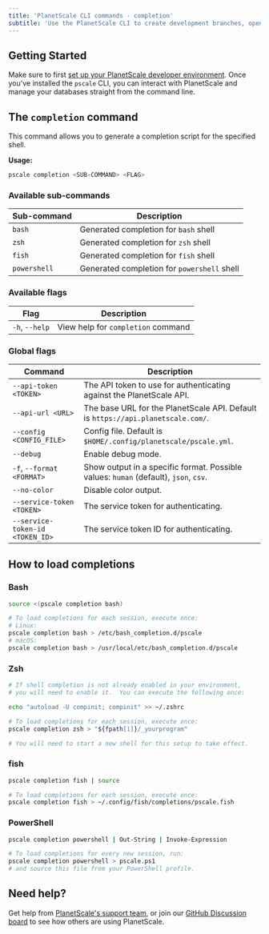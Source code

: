 ```yaml
---
title: 'PlanetScale CLI commands - completion'
subtitle: 'Use the PlanetScale CLI to create development branches, open deploy requests, and make non-blocking schema changes directly from your terminal.'
---
```


## Getting Started

Make sure to first [set up your PlanetScale developer environment](/concepts/planetscale-environment-setup). Once you've installed the `pscale` CLI, you can interact with PlanetScale and manage your databases straight from the command line.

## The `completion` command

This command allows you to generate a completion script for the specified shell.

**Usage:**

```bash
pscale completion <SUB-COMMAND> <FLAG>
```

### Available sub-commands

| **Sub-command** | **Description**        |
| -------- | --------------------------------------- |
| `bash` | Generated completion for `bash` shell |
| `zsh` | Generated completion for `zsh` shell |
| `fish` | Generated completion for `fish` shell |
| `powershell` | Generated completion for `powershell` shell |

### Available flags

| **Flag** | **Description**        |
| -------- | --------------------------------------- |
| `-h`, `--help` | View help for `completion` command |

### Global flags

| **Command** | **Description**        |
| -------- | --------------------------------------- |
| `--api-token <TOKEN>` | The API token to use for authenticating against the PlanetScale API. |
| `--api-url <URL>` | The base URL for the PlanetScale API. Default is `https://api.planetscale.com/`. |
| `--config <CONFIG_FILE>` | Config file. Default is `$HOME/.config/planetscale/pscale.yml`. |
| `--debug` | Enable debug mode. |
| `-f`, `--format <FORMAT>` | Show output in a specific format. Possible values: `human` (default), `json`, `csv`. |
| `--no-color` | Disable color output. |
| `--service-token <TOKEN>` | The service token for authenticating. |
| `--service-token-id <TOKEN_ID>` | The service token ID for authenticating. |

## How to load completions

### Bash

```bash
source <(pscale completion bash)

# To load completions for each session, execute once:
# Linux:
pscale completion bash > /etc/bash_completion.d/pscale
# macOS:
pscale completion bash > /usr/local/etc/bash_completion.d/pscale
```

### Zsh

```bash
# If shell completion is not already enabled in your environment,
# you will need to enable it.  You can execute the following once:

echo "autoload -U compinit; compinit" >> ~/.zshrc

# To load completions for each session, execute once:
pscale completion zsh > "${fpath[1]}/_yourprogram"

# You will need to start a new shell for this setup to take effect.
```

### fish

```bash
pscale completion fish | source

# To load completions for each session, execute once:
pscale completion fish > ~/.config/fish/completions/pscale.fish
```

### PowerShell

```bash
pscale completion powershell | Out-String | Invoke-Expression

# To load completions for every new session, run:
pscale completion powershell > pscale.ps1
# and source this file from your PowerShell profile.
```

## Need help?

Get help from [PlanetScale's support team](https://www.planetscale.com/support), or join our [GitHub Discussion board](https://github.com/planetscale/beta/discussions) to see how others are using PlanetScale.
